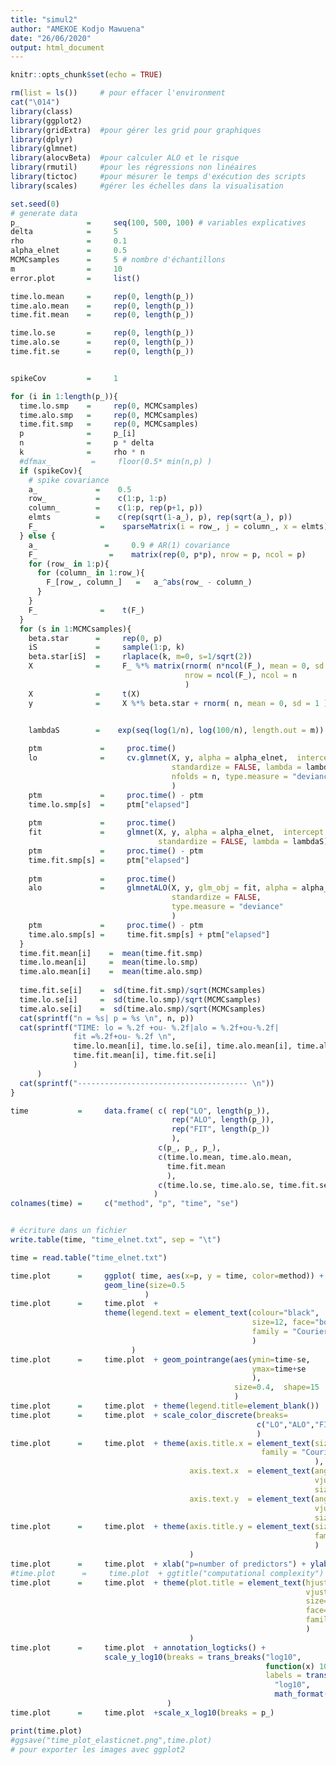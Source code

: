 ```yaml
---
title: "simul2"
author: "AMEKOE Kodjo Mawuena"
date: "26/06/2020"
output: html_document
---
```


```r
knitr::opts_chunk$set(echo = TRUE)
```

```r
rm(list = ls())     # pour effacer l'environment
cat("\014")
library(class)
library(ggplot2)
library(gridExtra)  #pour gérer les grid pour graphiques 
library(dplyr)
library(glmnet)
library(alocvBeta)  #pour calculer ALO et le risque
library(rmutil)     #pour les régressions non linéaires 
library(tictoc)     #pour mésurer le temps d'exécution des scripts
library(scales)     #gérer les échelles dans la visualisation

set.seed(0)
# generate data
p_               =     seq(100, 500, 100) # variables explicatives
delta            =     5
rho              =     0.1
alpha_elnet      =     0.5
MCMCsamples      =     5 # nombre d'échantillons
m                =     10
error.plot       =     list()

time.lo.mean     =     rep(0, length(p_))
time.alo.mean    =     rep(0, length(p_))
time.fit.mean    =     rep(0, length(p_))

time.lo.se       =     rep(0, length(p_))
time.alo.se      =     rep(0, length(p_))
time.fit.se      =     rep(0, length(p_))


spikeCov         =     1

for (i in 1:length(p_)){
  time.lo.smp    =     rep(0, MCMCsamples)
  time.alo.smp   =     rep(0, MCMCsamples)
  time.fit.smp   =     rep(0, MCMCsamples)
  p              =     p_[i] 
  n              =     p * delta
  k              =     rho * n
  #dfmax_         =     floor(0.5* min(n,p) )
  if (spikeCov){
    # spike covariance
    a_             =    0.5 
    row_           =    c(1:p, 1:p)
    column_        =    c(1:p, rep(p+1, p))
    elmts          =    c(rep(sqrt(1-a_), p), rep(sqrt(a_), p))
    F_              =    sparseMatrix(i = row_, j = column_, x = elmts)
  } else {
    a_               =     0.9 # AR(1) covariance
    F_                =    matrix(rep(0, p*p), nrow = p, ncol = p)
    for (row_ in 1:p){
      for (column_ in 1:row_){
        F_[row_, column_]   =   a_^abs(row_ - column_)
      }
    }
    F_              =    t(F_) 
  }
  for (s in 1:MCMCsamples){
    beta.star      =     rep(0, p)
    iS             =     sample(1:p, k)
    beta.star[iS]  =     rlaplace(k, m=0, s=1/sqrt(2))
    X              =     F_ %*% matrix(rnorm( n*ncol(F_), mean = 0, sd = 1 ),
                                       nrow = ncol(F_), ncol = n
                                       )
    X              =     t(X)
    y              =     X %*% beta.star + rnorm( n, mean = 0, sd = 1 )


    lambdaS        =    exp(seq(log(1/n), log(100/n), length.out = m))
    
    ptm             =     proc.time()      
    lo              =     cv.glmnet(X, y, alpha = alpha_elnet,  intercept = FALSE,
                                    standardize = FALSE, lambda = lambdaS,
                                    nfolds = n, type.measure = "deviance"
                                    )
    ptm             =     proc.time() - ptm
    time.lo.smp[s]  =     ptm["elapsed"]
    
    ptm             =     proc.time() 
    fit             =     glmnet(X, y, alpha = alpha_elnet,  intercept = FALSE,
                                 standardize = FALSE, lambda = lambdaS)
    ptm             =     proc.time() - ptm
    time.fit.smp[s] =     ptm["elapsed"]
    
    ptm             =     proc.time()
    alo             =     glmnetALO(X, y, glm_obj = fit, alpha = alpha_elnet,
                                    standardize = FALSE,
                                    type.measure = "deviance"
                                    )
    ptm             =     proc.time() - ptm
    time.alo.smp[s] =     time.fit.smp[s] + ptm["elapsed"]
  }
  time.fit.mean[i]    =  mean(time.fit.smp)
  time.lo.mean[i]     =  mean(time.lo.smp)
  time.alo.mean[i]    =  mean(time.alo.smp)
  
  time.fit.se[i]    =  sd(time.fit.smp)/sqrt(MCMCsamples)
  time.lo.se[i]     =  sd(time.lo.smp)/sqrt(MCMCsamples)
  time.alo.se[i]    =  sd(time.alo.smp)/sqrt(MCMCsamples)
  cat(sprintf("n = %s| p = %s \n", n, p))
  cat(sprintf("TIME: lo = %.2f +ou- %.2f|alo = %.2f+ou-%.2f|
              fit =%.2f+ou- %.2f \n",
              time.lo.mean[i], time.lo.se[i], time.alo.mean[i], time.alo.se[i],
              time.fit.mean[i], time.fit.se[i]
              )
      )
  cat(sprintf("-------------------------------------- \n"))
}

time           =     data.frame( c( rep("LO", length(p_)), 
                                    rep("ALO", length(p_)),
                                    rep("FIT", length(p_))
                                    ),
                                 c(p_, p_, p_),
                                 c(time.lo.mean, time.alo.mean,
                                   time.fit.mean
                                   ),
                                 c(time.lo.se, time.alo.se, time.fit.se)
                                )
colnames(time) =     c("method", "p", "time", "se")


# écriture dans un fichier 
write.table(time, "time_elnet.txt", sep = "\t")

time = read.table("time_elnet.txt")

time.plot      =     ggplot( time, aes(x=p, y = time, color=method)) +
                     geom_line(size=0.5
                              ) 
time.plot      =     time.plot  + 
                     theme(legend.text = element_text(colour="black",
                                                      size=12, face="bold",
                                                      family = "Courier"
                                                      )
                           ) 
time.plot      =     time.plot  + geom_pointrange(aes(ymin=time-se, 
                                                      ymax=time+se
                                                      ),
                                                  size=0.4,  shape=15
                                                  )
time.plot      =     time.plot  + theme(legend.title=element_blank()) 
time.plot      =     time.plot  + scale_color_discrete(breaks=
                                                       c("LO","ALO","FIT")
                                                       )
time.plot      =     time.plot  + theme(axis.title.x = element_text(size=16,
                                                        family = "Courier"
                                                                    ),
                                        axis.text.x  = element_text(angle=0,
                                                                    vjust=0.5,
                                                                    size=16),
                                        axis.text.y  = element_text(angle=0,
                                                                    vjust=0.5,
                                                                    size=16))
time.plot      =     time.plot  + theme(axis.title.y = element_text(size=16,
                                                                    family = "Courier"
                                                                    )
                                        ) 
time.plot      =     time.plot  + xlab("p=number of predictors") + ylab("time(sec)")
#time.plot      =     time.plot  + ggtitle("computational complexity")
time.plot      =     time.plot  + theme(plot.title = element_text(hjust = 0.5,
                                                                  vjust = -10,
                                                                  size=14,
                                                                  face="bold",
                                                                  family = "Courier"
                                                                  )
                                        )
time.plot      =     time.plot  + annotation_logticks() + 
                     scale_y_log10(breaks = trans_breaks("log10",
                                                         function(x) 10^x),
                                                         labels = trans_format(
                                                           "log10",
                                                           math_format(10^.x))
                                   )
time.plot      =     time.plot  +scale_x_log10(breaks = p_) 

print(time.plot)
#ggsave("time_plot_elasticnet.png",time.plot) 
# pour exporter les images avec ggplot2 
```



